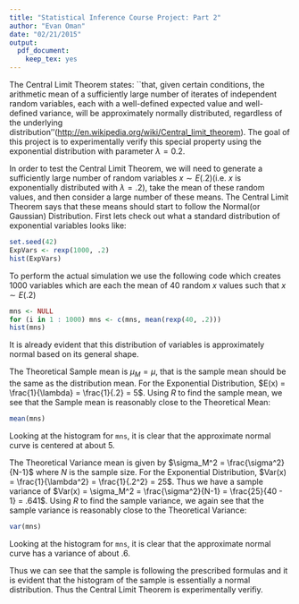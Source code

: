 ```yaml
---
title: "Statistical Inference Course Project: Part 2"
author: "Evan Oman"
date: "02/21/2015"
output:
  pdf_document:
    keep_tex: yes
---
```

\section{Overview}
The Central Limit Theorem states: ``that, given certain conditions, the arithmetic mean of a sufficiently large number of iterates of independent random variables, each with a well-defined expected value and well-defined variance, will be approximately normally distributed, regardless of the underlying distribution''(<http://en.wikipedia.org/wiki/Central_limit_theorem>). The goal of this project is to experimentally verify this special property using the exponential distribution with parameter $\lambda = 0.2$.

\section{Simulation}
In order to test the Central Limit Theorem, we will need to generate a sufficiently large number of random variables $x \sim E(.2)$(i.e. $x$ is exponentially distributed with $\lambda = .2$), take the mean of these random values, and then consider a large number of these means. The Central Limit Theorem says that these means should start to follow the Normal(or Gaussian) Distribution. First lets check out what a standard distribution of exponential variables looks like:
\vspace{-.1in}
```r
set.seed(42)
ExpVars <- rexp(1000, .2)
hist(ExpVars)
```

To perform the actual simulation we use the following code which creates 1000 variables which are each the mean of 40 random $x$ values such that $x \sim E(.2)$

```r
mns <- NULL
for (i in 1 : 1000) mns <- c(mns, mean(rexp(40, .2)))
hist(mns)
```
It is already evident that this distribution of variables is approximately normal based on its general shape.
\section{Sample Mean versus Theoretical Mean}
The Theoretical Sample mean is $\mu_M = \mu$, that is the sample mean should be the same as the distribution mean. For the Exponential Distribution, $E(x) = \frac{1}{\lambda} = \frac{1}{.2} = 5$. Using $R$ to find the sample mean, we see that the Sample mean is reasonably close to the Theoretical Mean:
```r
mean(mns)
```
Looking at the histogram for ```mns```, it is clear that the approximate normal curve is centered at about 5.


\section{Sample Variance versus Theoretical Variance}
The Theoretical Variance mean is given by $\sigma_M^2 = \frac{\sigma^2}{N-1}$ where $N$ is the sample size. For the Exponential Distribution, $Var(x) = \frac{1}{\lambda^2} = \frac{1}{.2^2} = 25$. Thus we have a sample variance of $Var(x) = \sigma_M^2 = \frac{\sigma^2}{N-1} = \frac{25}{40 - 1} = .641$. Using $R$ to find the sample variance, we again see that the sample variance is reasonably close to the Theoretical Variance:
```r
var(mns)
```
Looking at the histogram for ```mns```, it is clear that the approximate normal curve has a variance of about .6.
\section{Conclusion}
Thus we can see that the sample is following the prescribed formulas and it is evident that the histogram of the sample is essentially a normal distribution. Thus the Central Limit Theorem is experimentally verifiy.


